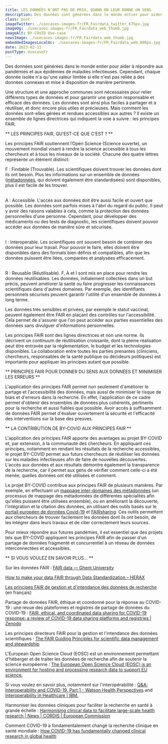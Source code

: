 ```yaml
---
title: LES DONNÉES N'ONT PAS DE PRIX, QUAND ON LEUR DONNE UN SENS
description: Des données sont générées dans le monde entier pour aider à répondre aux pandémies et aux épidémies de maladies infectieuses. 
class: post
imageTwitter: ./usecases-images-fr/FR_Fairdata_twitter_675px.jpg
imageOg: ./usecases-images-fr/FR_Fairdata_web_thumb.jpg
imageAlt: BY-COVID Use-case
newsImage: ./usecases-images-fr/FR_Fairdata_web_thumb.jpg
embeddedImagesLocalUc: ./usecases-images-fr/FR_Fairdata_web_800px.jpg
date: 2023-02-11
postType: UsecaseFr
---
```


Des données sont générées dans le monde entier pour aider à répondre aux pandémies et aux épidémies de maladies infectieuses. Cependant, chaque donnée isolée n'a qu'une valeur limitée si elle n'est pas reliée à des données connexes et mise à disposition de manière pertinente.

Une structure et une approche communes sont nécessaires pour relier différents types de données et pour garantir une gestion responsable et efficace des données. Les données sont ainsi plus faciles à partager et à réutiliser, et donc encore plus utiles et précieuses. Mais comment les données sont-elles gérées et rendues accessibles aux autres ? Il existe un ensemble de lignes directrices qui indiquent la voie à suivre : les principes FAIR. 

** LES PRINCIPES FAIR, QU’EST-CE QUE C’EST ? **

Les principes FAIR soutiennent l’Open Science (Science ouverte), un mouvement mondial visant à rendre la science accessible à tous les chercheurs et à tous les niveaux de la société. Chacune des quatre lettres représente un élément distinct:

F : Findable (Trouvable). Les scientifiques doivent trouver les données dont ils ont besoin. Plus les informations sur un ensemble de données ([métadonnées](../metadata), qui doivent également être standardisées) sont disponibles, plus il est facile de les trouver.  <br /><br />

A : Accessible. L'accès aux données doit être aussi facile et ouvert que possible. Les données sont parfois mises à l'abri du regard du public. Il peut y avoir des raisons valables à cela, comme la protection des données personnelles d'une personne. Cependant, pour développer des médicaments ou des tests de diagnostic, les scientifiques doivent pouvoir accéder aux données de manière sûre et sécurisée. <br /><br />

I : Interoperable. Les scientifiques ont souvent besoin de combiner des données pour leur travail. Pour pouvoir le faire, elles doivent être disponibles dans des formats bien définis et compatibles, afin que les données puissent être liées, comparées et analysées efficacement. <br /><br />

R : Reusable (Réutilisable). F, A et I sont mis en place pour rendre les données réutilisables. Les données, initialement collectées dans un but précis, peuvent améliorer la santé ou faire progresser les connaissances scientifiques dans d'autres domaines. Par exemple, des identifiants personnels sécurisés peuvent garantir l'utilité d'un ensemble de données à long terme.

Les données très sensibles et privées, par exemple le statut vaccinal, peuvent également être FAIR en plaçant des contrôles sur l'accessibilité. Cela permet de s'assurer que l'on peut accéder aux parties essentielles des données sans divulguer d'informations personnelles.

Les principes FAIR sont des lignes directrices et non une norme. Ils décrivent un continuum de réutilisation croissante, dont la pleine réalisation peut être entravée par la réglementation, le budget et les technologies disponibles. La collaboration entre toutes les parties prenantes (cliniciens, chercheurs, responsables de la santé publique ou décideurs politiques) est importante pour appliquer les principes autant que possible.


** PRINCIPES FAIR POUR DONNER DU SENS AUX DONNÉES ET MINIMISER LES ERREURS **

L'application des principes FAIR permet non seulement d'améliorer le partage et l'accessibilité des données, mais aussi de minimiser le risque de biais et d'erreurs dans la recherche. En effet, l'application de ce cadre permet d'obtenir des ensembles de données plus cohérents, pertinents pour la recherche et aussi fiables que possible. Avoir accès à suffisamment de données FAIR permet d'évaluer ouvertement la sécurité et l'efficacité des interventions sur la base des preuves.

** LA CONTRIBUTION DE BY-COVID AUX PRINCIPES FAIR  **

L'application des principes FAIR apporte des avantages au projet BY-COVID et, par extension, à la communauté des chercheurs. En appliquant ces principes, notamment en rendant les résultats de la recherche accessibles, le projet BY-COVID permet aux futurs chercheurs de réutiliser les données sur les maladies infectieuses afin de faire de nouvelles découvertes. L'accès aux données et aux résultats démontre également la transparence de la recherche, car il permet aux gens de vérifier comment celle-ci a été menée, quelles données ont été utilisées et comment.

Le projet BY-COVID contribue aux principes FAIR de plusieurs manières. Par exemple, en effectuant un [mappage inter-domaines des métadonnées](../metadata) (un processus de mappage des métadonnées de différentes spécialités afin qu'elles puissent être utilisées ensemble), ou en améliorant la découverte, l'intégration et la citation des données, en utilisant des outils basés sur le [portail européen de données Covid-19](https://www.covid19dataportal.org/) et [FAIRsharing](https://fairsharing.org/). Ces outils permettent aux chercheurs de trouver facilement les données dont ils ont besoin, de les intégrer dans leurs travaux et de citer correctement leurs sources.

Pour mieux répondre aux futures pandémies, il est essentiel que des projets tels que BY-COVID appliquent les principes FAIR afin de passer d'un partage de données fragmenté et concurrentiel à un réseau de données interconnectées et accessibles. 

** SI VOUS VOULEZ EN SAVOIR PLUS... **

Sur les données FAIR : 
[FAIR data — Ghent University](https://www.ugent.be/en/research/datamanagement/after-research/fair-data.htm#:~:text=The%20FAIR%20Data%20Principles%20were,can%20be%20reused%20by%20others)

[How to make your data FAIR through Data Standardization – HERAX](https://herax.com/how-to-make-your-data-fair-through-data-standardization/)

[Les principes FAIR de gestion et d'intendance des données de recherche](https://www.youtube.com/watch?v=70EOF4xvhXE&t=633s) (en français) 

Partage de données FAIR, éthique et coordonné pour la réponse au COVID-19 : une revue des plateformes et registres de partage de données du COVID-19 : [FAIR, ethical, and coordinated data sharing for COVID-19 response: a review of COVID-19 data sharing platforms and registries | Zenodo](https://zenodo.org/record/5642635#.Y3zpFHbMJPY)

Les principes directeurs FAIR pour la gestion et l'intendance des données scientifiques : [The FAIR Guiding Principles for scientific data management and stewardship](https://www.nature.com/articles/sdata201618)

L'European Open Science Cloud (EOSC) est un environnement permettant d'héberger et de traiter les données de recherche afin de soutenir la science européenne : [The European Open Science Cloud (EOSC) is an environment for hosting and processing research data to support EU science.](https://eosc-portal.eu/about/eosc)

Si vous voulez en savoir plus, notamment sur l'interopérabilité : [Q&A: Interoperability and COVID-19, Part 1 - Watson Health Perspectives](https://www.ibm.com/blogs/watson-health/interoperability-and-covid-19-part-1/) and [Interoperability in Healthcare | IBM.](https://www.ibm.com/topics/interoperability-in-healthcare#:~:text=Interoperability%20in%20healthcare%20refers%20to,outcomes%20for%20individuals%20and%20populations)

Harmoniser les données cliniques pour faciliter la recherche en santé à grande échelle : [Harmonising clinical data to facilitate large-scale health research | News | CORDIS | European Commission](https://cordis.europa.eu/article/id/415598-harmonising-clinical-data-to-facilitate-large-scale-health-research)

Comment COVID-19 a fondamentalement changé la recherche clinique en santé mondiale : [How COVID-19 has fundamentally changed clinical research in global health](https://www.thelancet.com/journals/langlo/article/PIIS2214-109X(20)30542-8/fulltext#seccestitle70)


